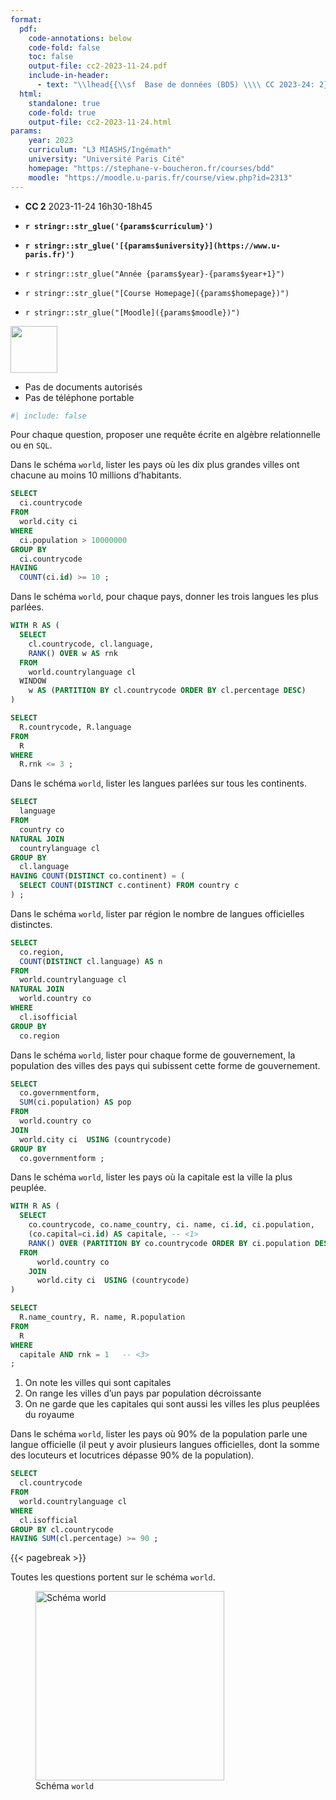 ```yaml
---
format:
  pdf:
    code-annotations: below
    code-fold: false
    toc: false
    output-file: cc2-2023-11-24.pdf
    include-in-header:
      - text: "\\lhead{{\\sf  Base de données (BD5) \\\\ CC 2023-24: 2}}"
  html:
    standalone: true
    code-fold: true
    output-file: cc2-2023-11-24.html
params:
    year: 2023
    curriculum: "L3 MIASHS/Ingémath"
    university: "Université Paris Cité"
    homepage: "https://stephane-v-boucheron.fr/courses/bdd"
    moodle: "https://moodle.u-paris.fr/course/view.php?id=2313"
---
```





::: {layout="[80,20]"}

::: {#first-column}



- **CC 2** 2023-11-24 16h30-18h45

- **`r stringr::str_glue('{params$curriculum}')`**
- **`r stringr::str_glue('[{params$university}](https://www.u-paris.fr)')`**
- `r stringr::str_glue("Année {params$year}-{params$year+1}")`
- `r stringr::str_glue("[Course Homepage]({params$homepage})")`  
- `r stringr::str_glue("[Moodle]({params$moodle})")`

::: 

::: {#second-column}
![](/images/UniversiteParis_monogramme_couleur_RVB.png){align="right" style="size:50px;" width=75}
:::

:::

::: {.content-hidden when-profile="solution"}
::: {.callout-caution}

- Pas de documents autorisés
- Pas de téléphone portable 

:::
:::

```r
#| include: false
```


::: {.callout-tip}
Pour chaque question, proposer une requête écrite en algèbre relationnelle ou en `SQL`. 
:::


::: {.callout-note  title="Question 1"}  

Dans le schéma `world`, lister les pays où les dix plus grandes villes ont chacune 
au moins 10 millions d'habitants. 


:::

::: {.content-visible when-profile="solution"}

::::: {.callout-tip title="Solution"}

```.sql
SELECT 
  ci.countrycode
FROM 
  world.city ci 
WHERE 
  ci.population > 10000000
GROUP BY 
  ci.countrycode 
HAVING 
  COUNT(ci.id) >= 10 ;
```

:::::

:::


::: {.callout-note  title="Question 2"}  

Dans le schéma `world`, pour chaque pays, donner les trois langues les plus parlées.  
 
:::

::: {.content-visible when-profile="solution"}

::::: {.callout-tip title="Solution"}


```.sql
WITH R AS (
  SELECT 
    cl.countrycode, cl.language, 
    RANK() OVER w AS rnk 
  FROM 
    world.countrylanguage cl 
  WINDOW 
    w AS (PARTITION BY cl.countrycode ORDER BY cl.percentage DESC)
)

SELECT 
  R.countrycode, R.language
FROM 
  R
WHERE 
  R.rnk <= 3 ;
```

:::::

:::


::: {.callout-note  title="Question 3"}  

Dans le schéma `world`, lister les langues parlées sur tous les continents. 

:::


::: {.content-visible when-profile="solution"}

::::: {.callout-tip title="Solution"}


```.sql
SELECT
  language
FROM
  country co
NATURAL JOIN
  countrylanguage cl
GROUP BY
  cl.language
HAVING COUNT(DISTINCT co.continent) = (
  SELECT COUNT(DISTINCT c.continent) FROM country c
) ;
```

:::::

:::

::: {.callout-note  title="Question 4"}  


Dans le schéma `world`, lister par région le nombre de langues officielles distinctes.


:::


::: {.content-visible when-profile="solution"}

::::: {.callout-tip title="Solution"}


```.sql
SELECT 
  co.region, 
  COUNT(DISTINCT cl.language) AS n
FROM 
  world.countrylanguage cl 
NATURAL JOIN 
  world.country co 
WHERE 
  cl.isofficial
GROUP BY 
  co.region
```

:::::

:::


::: {.callout-note  title="Question 5"}  

Dans le schéma `world`, lister pour chaque forme de gouvernement, la population des villes des pays qui subissent cette forme de gouvernement.


:::


::: {.content-visible when-profile="solution"}

::::: {.callout-tip title="Solution"}


```.sql
SELECT 
  co.governmentform, 
  SUM(ci.population) AS pop
FROM 
  world.country co 
JOIN 
  world.city ci  USING (countrycode)
GROUP BY 
  co.governmentform ;
```

:::::

:::



::: {.callout-note  title="Question 6"}  

Dans le schéma `world`, lister les pays où la capitale est 
la ville la plus peuplée.


:::


::: {.content-visible when-profile="solution"}

::::: {.callout-tip title="Solution"}


```.sql
WITH R AS (
  SELECT 
    co.countrycode, co.name_country, ci. name, ci.id, ci.population,
    (co.capital=ci.id) AS capitale, -- <1>
    RANK() OVER (PARTITION BY co.countrycode ORDER BY ci.population DESC) AS rnk -- <2> 
  FROM 
      world.country co
    JOIN
      world.city ci  USING (countrycode) 
)

SELECT 
  R.name_country, R. name, R.population
FROM 
  R 
WHERE 
  capitale AND rnk = 1   -- <3> 
;  
```
1. On note les villes qui sont capitales 
2. On range les villes d'un pays par population décroissante
3. On ne garde que les capitales qui sont aussi les villes les plus peuplées du royaume
:::::

:::


::: {.callout-note  title="Question 7"}  

Dans le schéma `world`, lister les pays où $90\%$ de la population
parle une langue officielle (il peut y avoir plusieurs langues
officielles, dont la somme des locuteurs et locutrices dépasse
$90\%$ de la population).


:::

::: {.content-visible when-profile="solution"}

::::: {.callout-tip title="Solution"}


```.sql
SELECT 
  cl.countrycode
FROM 
  world.countrylanguage cl 
WHERE 
  cl.isofficial
GROUP BY cl.countrycode
HAVING SUM(cl.percentage) >= 90 ;
```

:::::

:::


{{< pagebreak >}}


Toutes les questions portent sur le schéma `world`.


![Schéma `world`](/images/world.png){width=8cm}

